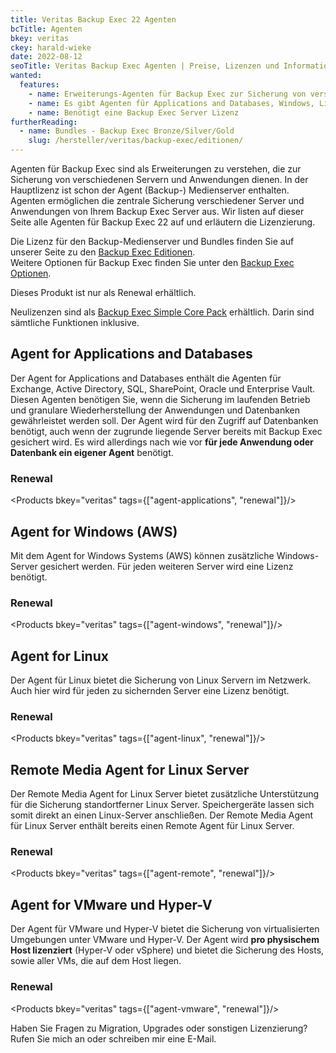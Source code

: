 ```yaml
---
title: Veritas Backup Exec 22 Agenten
bcTitle: Agenten
bkey: veritas
ckey: harald-wieke
date: 2022-08-12
seoTitle: Veritas Backup Exec Agenten | Preise, Lizenzen und Informationen
wanted:
  features:
    - name: Erweiterungs-Agenten für Backup Exec zur Sicherung von verschiedenen Servern und Anwendungen
    - name: Es gibt Agenten für Applications and Databases, Windows, Linux, VMware und Hyper-V
    - name: Benötigt eine Backup Exec Server Lizenz
furtherReading:
  - name: Bundles - Backup Exec Bronze/Silver/Gold
    slug: /hersteller/veritas/backup-exec/editionen/
---
```




<Intro>

  Agenten für Backup Exec sind als Erweiterungen zu verstehen, die zur Sicherung von verschiedenen Servern und Anwendungen dienen. In der Hauptlizenz ist schon der Agent (Backup-) Medienserver enthalten. Agenten ermöglichen die zentrale Sicherung verschiedener Server und Anwendungen von Ihrem Backup Exec Server aus.
  Wir listen auf dieser Seite alle Agenten für Backup Exec 22 auf und erläutern die Lizenzierung.

</Intro>

<TOC />

  Die Lizenz für den Backup-Medienserver und Bundles finden Sie auf unserer Seite zu den [Backup Exec Editionen](/hersteller/veritas/backup-exec/). <br/> Weitere Optionen für Backup Exec finden Sie unter den [Backup Exec Optionen](/hersteller/veritas/backup-exec/optionen/).

<Info>

Dieses Produkt ist nur als Renewal erhältlich.

Neulizenzen sind als [Backup Exec Simple Core Pack](/hersteller/veritas/backup-exec/simple-core-pack/) erhältlich. Darin sind sämtliche Funktionen inklusive.


</Info>




## Agent for Applications and Databases

  Der Agent for Applications and Databases enthält die Agenten für Exchange, Active Directory, SQL, SharePoint, Oracle und Enterprise Vault.
  Diesen Agenten benötigen Sie, wenn die Sicherung im laufenden Betrieb und granulare Wiederherstellung der Anwendungen und Datenbanken gewährleistet werden soll.
  Der Agent wird für den Zugriff auf Datenbanken benötigt, auch wenn der zugrunde liegende Server bereits mit Backup Exec gesichert wird. Es wird allerdings nach wie vor **für jede Anwendung oder Datenbank ein eigener Agent** benötigt.


### Renewal

<Products bkey="veritas" tags={["agent-applications", "renewal"]}/>

## Agent for Windows (AWS)

  Mit dem Agent for Windows Systems (AWS) können zusätzliche Windows-Server gesichert werden. Für jeden weiteren Server wird eine Lizenz benötigt.




### Renewal

<Products bkey="veritas" tags={["agent-windows", "renewal"]}/>


## Agent for Linux

  Der Agent für Linux bietet die Sicherung von Linux Servern im Netzwerk. Auch hier wird für jeden zu sichernden Server eine Lizenz benötigt.




 ### Renewal

 <Products bkey="veritas" tags={["agent-linux", "renewal"]}/>


## Remote Media Agent for Linux Server

  Der Remote Media Agent for Linux Server bietet zusätzliche Unterstützung für die Sicherung standortferner Linux Server. Speichergeräte lassen sich somit direkt an einen Linux-Server anschließen. Der Remote Media Agent für Linux Server enthält bereits einen Remote Agent für Linux Server.


### Renewal

<Products bkey="veritas" tags={["agent-remote", "renewal"]}/>


## Agent for VMware und Hyper-V

  Der Agent für VMware und Hyper-V bietet die Sicherung von virtualisierten Umgebungen unter VMware und Hyper-V. Der Agent wird **pro physischem Host lizenziert** (Hyper-V oder vSphere) und bietet die Sicherung des Hosts, sowie aller VMs, die auf dem Host liegen.



### Renewal

 <Products bkey="veritas" tags={["agent-vmware", "renewal"]}/>


<GetInTouch theme="light">

 Haben Sie Fragen zu Migration, Upgrades oder sonstigen Lizenzierung?
 Rufen Sie mich an oder schreiben mir eine E-Mail.

</GetInTouch>
